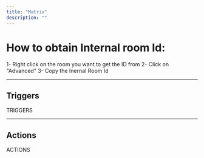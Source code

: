 ```yaml
---
title: "Matrix"
description: ""
---
```


# How to obtain Internal room Id:
1- Right click on the room you want to get the ID from
2- Click on "Advanced"
3- Copy the Inernal Room Id

---

## Triggers

TRIGGERS

---

## Actions

ACTIONS
